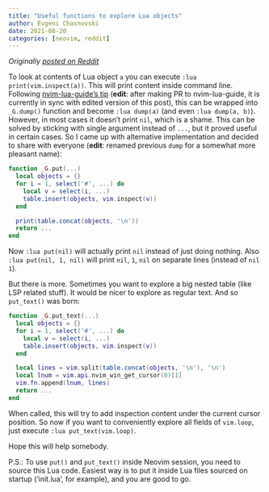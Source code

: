 ```yaml
---
title: "Useful functions to explore Lua objects"
author: Evgeni Chasnovski
date: 2021-08-20
categories: [neovim, reddit]
---
```


*Originally [posted on Reddit](https://www.reddit.com/r/neovim/comments/p84iu2/useful_functions_to_explore_lua_objects/)*

To look at contents of Lua object `a` you can execute `:lua print(vim.inspect(a))`. This will print content inside command line. Following [nvim-lua-guide's tip](https://github.com/nanotee/nvim-lua-guide#tips-3) (**edit**: after making PR to nvim-lua-guide, it is currently in sync with edited version of this post), this can be wrapped into `_G.dump()` function and become `:lua dump(a)` (and even `:lua dump(a, b)`). However, in most cases it doesn't print `nil`, which is a shame. This can be solved by sticking with single argument instead of `...`, but it proved useful in certain cases. So I came up with alternative implementation and decided to share with everyone (**edit**: renamed previous `dump` for a somewhat more pleasant name):

```lua
function _G.put(...)
  local objects = {}
  for i = 1, select('#', ...) do
    local v = select(i, ...)
    table.insert(objects, vim.inspect(v))
  end

  print(table.concat(objects, '\n'))
  return ...
end
```

Now `:lua put(nil)` will actually print `nil` instead of just doing nothing. Also `:lua put(nil, 1, nil)` will print `nil`, `1`, `nil` on separate lines (instead of `nil 1`).

But there is more. Sometimes you want to explore a big nested table (like LSP related stuff). It would be nicer to explore as regular text. And so `put_text()` was born:

```lua
function _G.put_text(...)
  local objects = {}
  for i = 1, select('#', ...) do
    local v = select(i, ...)
    table.insert(objects, vim.inspect(v))
  end

  local lines = vim.split(table.concat(objects, '\n'), '\n')
  local lnum = vim.api.nvim_win_get_cursor(0)[1]
  vim.fn.append(lnum, lines)
  return ...
end
```

When called, this will try to add inspection content under the current cursor position. So now if you want to conveniently explore all fields of `vim.loop`, just execute `:lua put_text(vim.loop)`.

Hope this will help somebody.

P.S.: To use `put()` and `put_text()` inside Neovim session, you need to source this Lua code. Easiest way is to put it inside Lua files sourced on startup ('init.lua', for example), and you are good to go.
